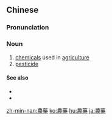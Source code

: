 {{also|农药}}
==Chinese==
{{zh-forms|s=农药}}

===Pronunciation===
{{zh-pron
|m=nóngyào
|c=nung4 joek6
|h=pfs=nùng-yo̍k
|mn=lông-io̍h
|cat=n
}}

===Noun===
{{zh-noun}}

# [[chemical]]s used in [[agriculture]]
# [[pesticide]]
#: {{zh-x|化學 農藥|chemical '''pesticide'''}}

====See also====
* {{zh-l|除草劑}}
* {{zh-l|殺蟲劑}}

{{zh-cat|Advanced}}

[[zh-min-nan:農藥]]
[[ko:農藥]]
[[hu:農藥]]
[[ja:農藥]]